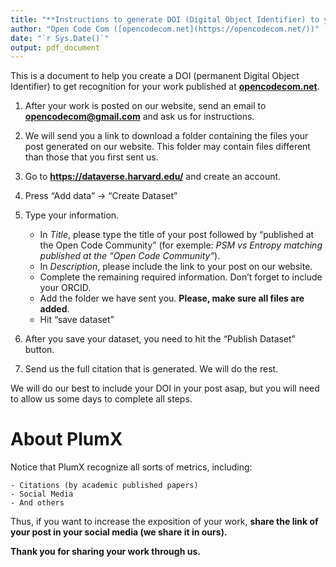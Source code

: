 ```yaml
---
title: "**Instructions to generate DOI (Digital Object Identifier) to your post**"
author: "Open Code Com ([opencodecom.net](https://opencodecom.net/))"
date: "`r Sys.Date()`" 
output: pdf_document
---
```




This is a document to help you create a DOI (permanent Digital Object Identifier) to get recognition for your work published at **[opencodecom.net](https://opencodecom.net/)**.

1) After your work is posted on our website, send an email to **[opencodecom@gmail.com](mailto:opencodecom@gmail.com)** and ask us for instructions.

2) We will send you a link to download a folder containing the files your post generated on our website. This folder may contain files different than those that you first sent us.

3) Go to **[https://dataverse.harvard.edu/](https://dataverse.harvard.edu/)** and create an account.

4) Press "Add data" -> "Create Dataset"

5) Type your information.
    
    - In _Title_, please type the title of your post followed by "published at the Open Code Community" (for exemple: _PSM vs Entropy matching published at the "Open Code Community"_).
    - In _Description_, please include the link to your post on our website. 
    - Complete the remaining required information. Don't forget to include your ORCID.
    - Add the folder we have sent you. **Please, make sure all files are added**.
    - Hit "save dataset"
    
6) After you save your dataset, you need to hit the "Publish Dataset" button.

7) Send us the full citation that is generated. We will do the rest.



We will do our best to include your DOI in your post asap, but you will need to allow us some days to complete all steps.



    

# About PlumX

Notice that PlumX recognize all sorts of metrics, including:

    - Citations (by academic published papers)
    - Social Media
    - And others


Thus, if you want to increase the exposition of your work, **share the link of your post in your social media (we share it in ours).**


**Thank you for sharing your work through us.**
